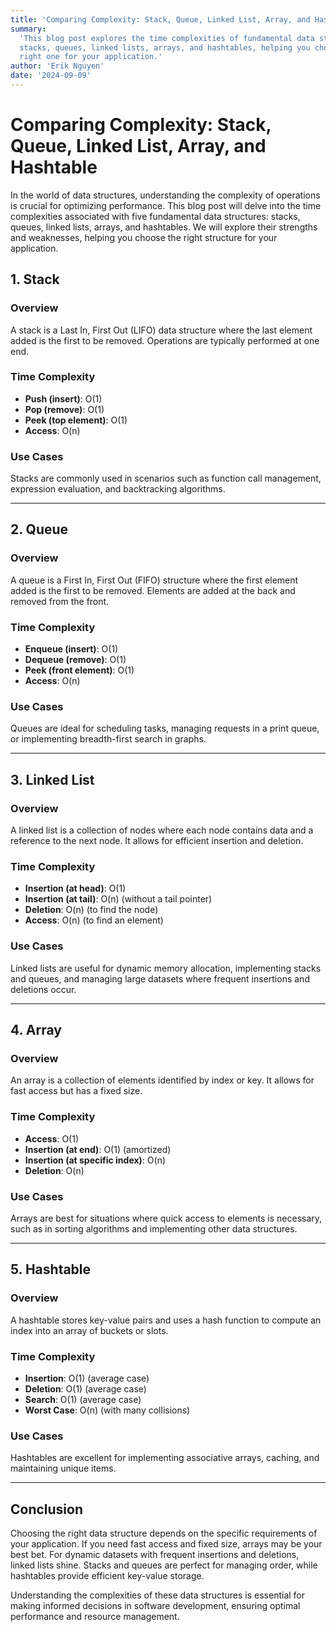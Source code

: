 ```yaml
---
title: 'Comparing Complexity: Stack, Queue, Linked List, Array, and Hashtable'
summary:
  'This blog post explores the time complexities of fundamental data structures:
  stacks, queues, linked lists, arrays, and hashtables, helping you choose the
  right one for your application.'
author: 'Erik Nguyen'
date: '2024-09-09'
---
```


# Comparing Complexity: Stack, Queue, Linked List, Array, and Hashtable

In the world of data structures, understanding the complexity of operations is
crucial for optimizing performance. This blog post will delve into the time
complexities associated with five fundamental data structures: stacks, queues,
linked lists, arrays, and hashtables. We will explore their strengths and
weaknesses, helping you choose the right structure for your application.

## 1. Stack

### Overview

A stack is a Last In, First Out (LIFO) data structure where the last element
added is the first to be removed. Operations are typically performed at one end.

### Time Complexity

- **Push (insert)**: O(1)
- **Pop (remove)**: O(1)
- **Peek (top element)**: O(1)
- **Access**: O(n)

### Use Cases

Stacks are commonly used in scenarios such as function call management,
expression evaluation, and backtracking algorithms.

---

## 2. Queue

### Overview

A queue is a First In, First Out (FIFO) structure where the first element added
is the first to be removed. Elements are added at the back and removed from the
front.

### Time Complexity

- **Enqueue (insert)**: O(1)
- **Dequeue (remove)**: O(1)
- **Peek (front element)**: O(1)
- **Access**: O(n)

### Use Cases

Queues are ideal for scheduling tasks, managing requests in a print queue, or
implementing breadth-first search in graphs.

---

## 3. Linked List

### Overview

A linked list is a collection of nodes where each node contains data and a
reference to the next node. It allows for efficient insertion and deletion.

### Time Complexity

- **Insertion (at head)**: O(1)
- **Insertion (at tail)**: O(n) (without a tail pointer)
- **Deletion**: O(n) (to find the node)
- **Access**: O(n) (to find an element)

### Use Cases

Linked lists are useful for dynamic memory allocation, implementing stacks and
queues, and managing large datasets where frequent insertions and deletions
occur.

---

## 4. Array

### Overview

An array is a collection of elements identified by index or key. It allows for
fast access but has a fixed size.

### Time Complexity

- **Access**: O(1)
- **Insertion (at end)**: O(1) (amortized)
- **Insertion (at specific index)**: O(n)
- **Deletion**: O(n)

### Use Cases

Arrays are best for situations where quick access to elements is necessary, such
as in sorting algorithms and implementing other data structures.

---

## 5. Hashtable

### Overview

A hashtable stores key-value pairs and uses a hash function to compute an index
into an array of buckets or slots.

### Time Complexity

- **Insertion**: O(1) (average case)
- **Deletion**: O(1) (average case)
- **Search**: O(1) (average case)
- **Worst Case**: O(n) (with many collisions)

### Use Cases

Hashtables are excellent for implementing associative arrays, caching, and
maintaining unique items.

---

## Conclusion

Choosing the right data structure depends on the specific requirements of your
application. If you need fast access and fixed size, arrays may be your best
bet. For dynamic datasets with frequent insertions and deletions, linked lists
shine. Stacks and queues are perfect for managing order, while hashtables
provide efficient key-value storage.

Understanding the complexities of these data structures is essential for making
informed decisions in software development, ensuring optimal performance and
resource management.
